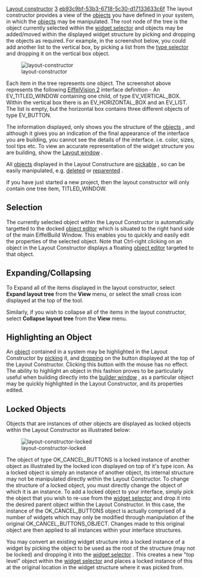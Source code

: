 [[Property:title|Layout constructor]]
[[Property:weight|3]]
[[Property:uuid|eb93c9bf-53b3-6718-5c30-d17133633c6f]]
The layout constructor provides a view of the [[EiffelBuild Notation|objects]]  you have defined in your system, in which the [[EiffelBuild Notation|objects]]  may be manipulated. The root node of the tree is the object currently selected within the [[Widget selector|widget selector]]  and objects may be added/moved within the displayed widget structure by picking and dropping the objects as required. For example, in the screenshot below, you could add another list to the vertical box, by picking a list from the [[Type selector|type selector]]  and dropping it on the vertical box object. 


[[Image:layout-constructor]]  


Each item in the tree represents one object. The screenshot above represents the following [[EiffelVision Introduction|EiffelVision 2]]  interface definition - An EV_TITLED_WINDOW containing one child, of type EV_VERTICAL_BOX. Within the vertical box there is an EV_HORIZONTAL_BOX and an EV_LIST. The list is empty, but the horizontal box contains three different objects of type EV_BUTTON. 

{{note|The widget displayed as the root of the Layout Constructor is the currently selected object in the [[Widget selector|Widget Selector]] . To edit the contents of a different widget, select the widget you wish to manipulate from the [[Widget selector|widget selector]] .}}

The information displayed, only shows you the structure of the [[EiffelBuild Notation|objects]] , and although it gives you an indication of the final appearance of the interface you are building, you cannot see the details of the interface. i.e. color, sizes, tool tips etc. To view an accurate representation of the widget structure you are building, show the [[Display window|Layout window]] . 

All [[EiffelBuild Notation|objects]]  displayed in the Layout Constructure are [[EiffelBuild Notation|pickable]] , so can be easily manipulated, e.g. [[Delete an object|deleted]]  or [[Reparent an Object|reparented]] . 

{{note|If the [[EiffelBuild Notation|object]]  in the tree has the '''Name''' property set, then the text corresponds to the name, otherwise, the text is the type of the [[EiffelBuild Notation|object]] . }}

If you have just started a new project, then the layout constructor will only contain one tree item, TITLED_WINDOW. 
==Selection==

The currently selected object within the Layout Constructor is automatically targetted to the docked [[Object editor|object editor]]  which is situated to the right hand side of the main EiffelBuild Window. This enables you to quickly and easily edit the properties of the selected object. Note that Ctrl-right clicking on an object in the Layout Constructor displays a floating [[Object editor|object editor]]  targeted to that object. 

==Expanding/Collapsing==

To Expand all of the items displayed in the layout constructor, select '''Expand layout tree''' from the '''View''' menu, or select the small cross icon displayed at the top of the tool. 

Similarly, if you wish to collapse all of the items in the layout constructor, select '''Collapse layout tree''' from the '''View''' menu. 


==Highlighting an Object==
An [[EiffelBuild Notation|object]]  contained in a system may be highlighted in the Layout Constructor by [[EiffelBuild Notation|picking]]  it, and [[EiffelBuild Notation|dropping]]  on the button displayed at the top of the Layout Constructor. Clicking this button with the mouse has no effect. The ability to highlight an object in this fashion proves to be particularly useful when building directly into the [[Builder window|builder window]] , as a particular object may be quickly highlighted in the Layout Constructor, and its properties edited.

==Locked Objects==

Objects that are instances of other objects are displayed as locked objects within the Layout Constructor as illustrated below:


[[Image:layout-constructor-locked]]  


The object of type OK_CANCEL_BUTTONS is a locked instance of another object as illustrated by the locked icon displayed on top of it's type icon. As a locked object is simply an instance of another object, its internal structure may not be manipulated directly within the Layout Constructor. To change the structure of a locked object, you must directly change the object of which it is an instance. 
To add a locked object to your interface, simply pick the object that you wish to re-use from the [[Widget selector|widget selector]]  and drop it into the desired parent object within the Layout Constructor. In this case, the instance of the OK_CANCEL_BUTTONS object is actually comprised of a number of widgets which may only be modified through manipulation of the original OK_CANCEL_BUTTONS_OBJECT. Changes made to this original object are then applied to all instances within your interface structures. 

You may convert an existing widget structure into a locked instance of a widget by picking the object to be used as the root of the structure (may not be locked) and dropping it into the [[Widget selector|widget selector]] . This creates a new "top level" object within the [[Widget selector|widget selector]]  and places a locked instance of this at the original location in the widget structure where it was picked from. 

{{note|Double clicking on a locked object within the Layout Constructor, targets the object of which it is an instance to the Layout Constructor. }}

{{seealso|<br/>
[[Builder window|Builder window]]  <br/>
[[Object editor|Object editor]]  <br/>
[[Display window|Layout window]]  }}




